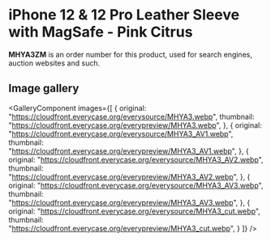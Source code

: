 
# iPhone 12 & 12 Pro Leather Sleeve with MagSafe - Pink Citrus

<Callout type='info' emoji='👉🏻'>**MHYA3ZM** is an order number for this product, used for search engines, auction websites and such.</Callout>

## Image gallery

<GalleryComponent
    images={[
      {
        original: "https://cloudfront.everycase.org/everysource/MHYA3.webp",
        thumbnail: "https://cloudfront.everycase.org/everypreview/MHYA3.webp",
      },
      {
        original: "https://cloudfront.everycase.org/everysource/MHYA3_AV1.webp",
        thumbnail: "https://cloudfront.everycase.org/everypreview/MHYA3_AV1.webp",
      },
      {
        original: "https://cloudfront.everycase.org/everysource/MHYA3_AV2.webp",
        thumbnail: "https://cloudfront.everycase.org/everypreview/MHYA3_AV2.webp",
      },
      {
        original: "https://cloudfront.everycase.org/everysource/MHYA3_AV3.webp",
        thumbnail: "https://cloudfront.everycase.org/everypreview/MHYA3_AV3.webp",
      },
      {
        original: "https://cloudfront.everycase.org/everysource/MHYA3_cut.webp",
        thumbnail: "https://cloudfront.everycase.org/everypreview/MHYA3_cut.webp",
      }
    ]}
  />

